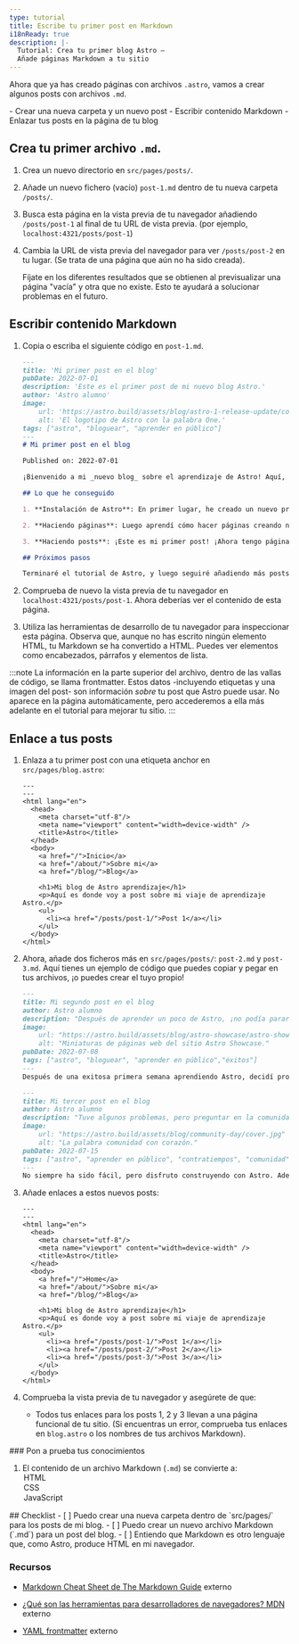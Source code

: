 ```yaml
---
type: tutorial
title: Escribe tu primer post en Markdown
i18nReady: true
description: |-
  Tutorial: Crea tu primer blog Astro —
  Añade páginas Markdown a tu sitio
---
```




Ahora que ya has creado páginas con archivos `.astro`, vamos a crear algunos posts con archivos `.md`.

<PreCheck>
  - Crear una nueva carpeta y un nuevo post
  - Escribir contenido Markdown
  - Enlazar tus posts en la página de tu blog
</PreCheck>

## Crea tu primer archivo `.md`.

1. Crea un nuevo directorio en `src/pages/posts/`. 

2. Añade un nuevo fichero (vacío) `post-1.md` dentro de tu nueva carpeta `/posts/`.

3. Busca esta página en la vista previa de tu navegador añadiendo `/posts/post-1` al final de tu URL de vista previa. (por ejemplo, `localhost:4321/posts/post-1`)

4. Cambia la URL de vista previa del navegador para ver `/posts/post-2` en tu lugar. (Se trata de una página que aún no ha sido creada). 

    Fíjate en los diferentes resultados que se obtienen al previsualizar una página "vacía" y otra que no existe. Esto te ayudará a solucionar problemas en el futuro.

## Escribir contenido Markdown

1. Copia o escriba el siguiente código en `post-1.md`.

    ```markdown title="src/pages/posts/post-1.md"
    ---
    title: 'Mi primer post en el blog'
    pubDate: 2022-07-01
    description: 'Este es el primer post de mi nuevo blog Astro.'
    author: 'Astro alumno'
    image:
        url: 'https://astro.build/assets/blog/astro-1-release-update/cover.jpeg' 
        alt: 'El logotipo de Astro con la palabra One.'
    tags: ["astro", "bloguear", "aprender en público"]
    ---
    # Mi primer post en el blog

    Published on: 2022-07-01

    ¡Bienvenido a mi _nuevo blog_ sobre el aprendizaje de Astro! Aquí, voy a compartir mi viaje de aprendizaje a medida que construyo un nuevo sitio web.

    ## Lo que he conseguido

    1. **Instalación de Astro**: En primer lugar, he creado un nuevo proyecto Astro y configurar mis cuentas en línea.

    2. **Haciendo páginas**: Luego aprendí cómo hacer páginas creando nuevos archivos `.astro` y colocándolos en la carpeta `src/pages/`.

    3. **Haciendo posts**: ¡Este es mi primer post! ¡Ahora tengo páginas Astro y posts en Markdown!

    ## Próximos pasos

    Terminaré el tutorial de Astro, y luego seguiré añadiendo más posts. Mira este espacio para más por venir.
    ```

2. Comprueba de nuevo la vista previa de tu navegador en `localhost:4321/posts/post-1`. Ahora deberías ver el contenido de esta página.

3. Utiliza las herramientas de desarrollo de tu navegador para inspeccionar esta página. Observa que, aunque no has escrito ningún elemento HTML, tu Markdown se ha convertido a HTML. Puedes ver elementos como encabezados, párrafos y elementos de lista.

:::note
La información en la parte superior del archivo, dentro de las vallas de código, se llama frontmatter. Estos datos -incluyendo etiquetas y una imagen del post- son información *sobre* tu post que Astro puede usar. No aparece en la página automáticamente, pero accederemos a ella más adelante en el tutorial para mejorar tu sitio. 
:::

## Enlace a tus posts

1. Enlaza a tu primer post con una etiqueta anchor en `src/pages/blog.astro`:
    ```astro title="src/pages/blog.astro" ins={16-18}
    ---
    ---
    <html lang="en">
      <head>
        <meta charset="utf-8"/>
        <meta name="viewport" content="width=device-width" />
        <title>Astro</title>
      </head>
      <body>
        <a href="/">Inicio</a>
        <a href="/about/">Sobre mi</a>
        <a href="/blog/">Blog</a>

        <h1>Mi blog de Astro aprendizaje</h1>
        <p>Aquí es donde voy a post sobre mi viaje de aprendizaje Astro.</p>
        <ul>
          <li><a href="/posts/post-1/">Post 1</a></li>
        </ul>
      </body>
    </html>
    ```

2. Ahora, añade dos ficheros más en `src/pages/posts/`: `post-2.md` y `post-3.md`. Aquí tienes un ejemplo de código que puedes copiar y pegar en tus archivos, ¡o puedes crear el tuyo propio!

    ```md title="src/pages/posts/post-2.md"
    ---
    title: Mi segundo post en el blog
    author: Astro alumno
    description: "Después de aprender un poco de Astro, ¡no podía parar!"
    image: 
        url: "https://astro.build/assets/blog/astro-showcase/astro-showcase-screenshot.jpg"
        alt: "Miniaturas de páginas web del sitio Astro Showcase."
    pubDate: 2022-07-08
    tags: ["astro", "bloguear", "aprender en público","éxitos"]
    ---
    Después de una exitosa primera semana aprendiendo Astro, decidí probar un poco más. Escribí e importé un pequeño componente de memoria.
    ```

    ```md title="src/pages/posts/post-3.md"
    ---
    title: Mi tercer post en el blog
    author: Astro alumno
    description: "Tuve algunos problemas, pero preguntar en la comunidad me ayudó mucho."
    image: 
        url: "https://astro.build/assets/blog/community-day/cover.jpg"
        alt: "La palabra comunidad con corazón."
    pubDate: 2022-07-15
    tags: ["astro", "aprender en público", "contratiempos", "comunidad"]
    ---
    No siempre ha sido fácil, pero disfruto construyendo con Astro. Además, la [comunidad de Discord](https://astro.build/chat) es muy amable y servicial.
    ```

3. Añade enlaces a estos nuevos posts:

    ```astro title="src/pages/blog.astro" ins={18-19}
    ---
    ---
    <html lang="en">
      <head>
        <meta charset="utf-8"/>
        <meta name="viewport" content="width=device-width" />
        <title>Astro</title>
      </head>
      <body>
        <a href="/">Home</a>
        <a href="/about/">Sobre mi</a>
        <a href="/blog/">Blog</a>

        <h1>Mi blog de Astro aprendizaje</h1>
        <p>Aquí es donde voy a post sobre mi viaje de aprendizaje Astro.</p>
        <ul>
          <li><a href="/posts/post-1/">Post 1</a></li>
          <li><a href="/posts/post-2/">Post 2</a></li>
          <li><a href="/posts/post-3/">Post 3</a></li>
        </ul>
      </body>
    </html>
    ```

4. Comprueba la vista previa de tu navegador y asegúrete de que:

    - Todos tus enlaces para los posts 1, 2 y 3 llevan a una página funcional de tu sitio. (Si encuentras un error, comprueba tus enlaces en `blog.astro` o los nombres de tus archivos Markdown).



<Box icon="question-mark">
### Pon a prueba tus conocimientos

1. El contenido de un archivo Markdown (`.md`) se convierte a:
    <MultipleChoice>
        <Option isCorrect>HTML</Option>
        <Option>CSS</Option>
        <Option>JavaScript</Option>
    </MultipleChoice>
</Box>

<Box icon="check-list">
## Checklist

<Checklist>
- [ ] Puedo crear una nueva carpeta dentro de `src/pages/` para los posts de mi blog.
- [ ] Puedo crear un nuevo archivo Markdown (`.md`) para un post del blog.
- [ ] Entiendo que Markdown es otro lenguaje que, como Astro, produce HTML en mi navegador.
</Checklist>
</Box>

### Recursos

- [Markdown Cheat Sheet de The Markdown Guide](https://www.markdownguide.org/cheat-sheet/)  <Badge>externo</Badge>

- [¿Qué son las herramientas para desarrolladores de navegadores? MDN](https://developer.mozilla.org/es/docs/Learn/Common_questions/Tools_and_setup/What_are_browser_developer_tools)  <Badge>externo</Badge>

- [YAML frontmatter](https://assemble.io/docs/YAML-front-matter.html)  <Badge>externo</Badge>
